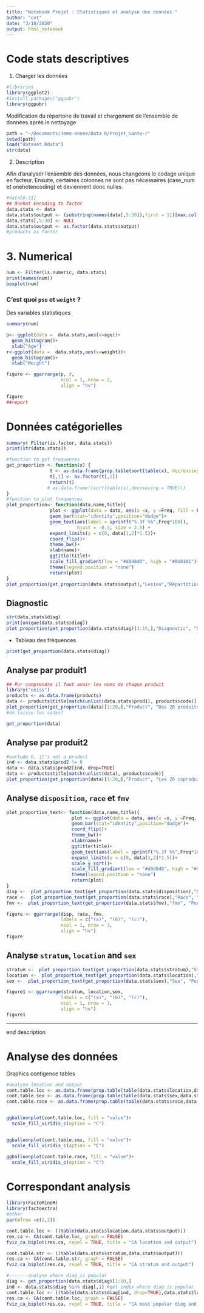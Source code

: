 ```yaml
---
title: "Notebook Projet : Statistiques et analyse des données "
author: "cvt"
date: "3/18/2020"
output: html_notebook
---
```


#  Code stats descriptives
1. Charger les données
```r
#libraries
library(ggplot2)
#install.packages("ggpubr")
library(ggpubr)

```

Modification du répertoire de travail et chargement de l'ensemble de données après le nettoyage

```r
path = "~/Documents/3eme-annee/Data R/Projet_Sante-/"
setwd(path)
load("dataset.Rdata")
str(data)
```

2. Description

Afin d'analyser l'ensemble des données, nous changeons le codage unique en facteur. Ensuite, certaines colonnes ne sont pas nécessaires (case_num et onehotencoding) et deviennent donc nulles. 
```r
#data[6:31] 
## Onehot Encoding to factor
data.stats <- data
data.stats$output <- (substring(names(data[,5:30]),first = 11)[max.col(data[,5:30])])
data.stats[,5:30] <- NULL
data.stats$output <- as.factor(data.stats$output)
#products as factor
```

# 3. Numerical 

```r

num <- Filter(is.numeric, data.stats)
print(names(num))
boxplot(num)
```
### C'est quoi `psu` et `weight` ? 
Des variables statistiques
```r
summary(num)

```
```r
p<- ggplot(data =  data.stats,aes(x=age))+
  geom_histogram()+
  xlab("Age")
r<-ggplot(data =  data.stats,aes(x=weight))+
  geom_histogram()+
  xlab("Weight")

figure <- ggarrange(p, r,
                    ncol = 1, nrow = 2,
                    align = "hv")

figure
##report
```

# Données catégorielles

```r
summary( Filter(is.factor, data.stats))
print(str(data.stats))

```

```r
#function to get frequences
get_proportion <- function(x) {
                t <- as.data.frame(prop.table(sort(table(x), decreasing = TRUE)))
                t[,1] <- as.factor(t[,1])
                return(t)
               # as.data.frame((sort(table(x),decreasing = TRUE)))
}
#function to plot frequences
plot_proportion<- function(data,name,title){
                plot <- ggplot(data = data, aes(x =x, y =Freq, fill = Freq))+
                geom_bar(stat="identity",position="dodge")+
                geom_text(aes(label = sprintf("%.3f %%",Freq*100)),
                          hjust = -0.3, size = 2.5) + 
                expand_limits(y = c(0, data[1,2]*1.5))+
                coord_flip()+
                theme_bw()+
                xlab(name)+
                ggtitle(title)+
                scale_fill_gradient(low = "#d8d8d8", high = "#010101")+
                theme(legend.position = "none")
                return(plot)
}
plot_proportion(get_proportion(data.stats$output),"Lesion","Répartition par zone corporelle touchée")
```
## Diagnostic

```r
str(data.stats$diag)
print(unique(data.stats$diag))
plot_proportion(get_proportion(data.stats$diag)[1:15,],"Diagnostic", "Des 15 diagnostics les plus fréquents")
```

- Tableau des fréquences

```r
print(get_proportion(data.stats$diag))
```

## Analyse par produit1

```r
## Pur comprendre il faut avoir les noms de chaque produit
library("neiss")
products <- as.data.frame(products)
data <- products$title[match(unlist(data.stats$prod1), products$code)]
plot_proportion(get_proportion(data)[1:20,],"Product", "Des 20 produits les plus fréquents")
#on laisse les codes?
```
```r
get_proportion(data)
```

## Analyse par produit2
```r
#exclude 0, it's not a product
ind <- data.stats$prod2 != 0
data <- data.stats$prod2[ind, drop=TRUE]
data <- products$title[match(unlist(data), products$code)]
plot_proportion(get_proportion(data)[1:20,],"Product", "Les 20 coproduits les plus fréquents")
```
## Analyse  `disposition`, `race` et `fmv` 

```r
plot_proportion_text<- function(data,name,title){
                        plot <- ggplot(data = data, aes(x =x, y =Freq, fill = Freq))+
                        geom_bar(stat="identity",position="dodge")+
                        coord_flip()+
                        theme_bw()+
                        xlab(name)+
                        ggtitle(title)+
                        geom_text(aes(label = sprintf("%.3f %%",Freq*100)), hjust = -0.3, size = 3.5) + 
                        expand_limits(y = c(0, data[1,2]*1.5))+
                        scale_y_sqrt()+
                        scale_fill_gradient(low = "#d8d8d8", high = "#010101")+
                        theme(legend.position = "none") 
                        return(plot)
}
disp <-  plot_proportion_text(get_proportion(data.stats$disposition),"Disposition", "Pourcentage selon l'état à la sortie")
race <-  plot_proportion_text(get_proportion(data.stats$race),"Race", "Pourcentage selon la race")
fmv <-  plot_proportion_text(get_proportion(data.stats$fmv),"fmv", "Pourcentage selon l'implication du feu")

figure <- ggarrange(disp, race, fmv,
                    labels = c("(a)", "(b)", "(c)"),
                    ncol = 1, nrow = 3,
                    align = "hv")
figure
```
## Analyse `stratum`, `location` and `sex`

```r
stratum <-  plot_proportion_text(get_proportion(data.stats$stratum),"Stratum", "Stratification")
location <-  plot_proportion_text(get_proportion(data.stats$location),"Location", "Pourcentage selon le lieu où l'incident s'est produit")
sex <-  plot_proportion_text(get_proportion(data.stats$sex),"Sex", "Pourcentage selon le sexe")

figure1 <- ggarrange(stratum, location,sex,
                    labels = c("(a)", "(b)", "(c)"),
                    ncol = 1, nrow = 3,
                    align = "hv")
figure1
```

-------- 
end description

# Analyse des données

Graphics contigence tables
```r

#analyse location and output
cont.table.loc <- as.data.frame(prop.table(table(data.stats$location,data.stats$output)))
cont.table.sex <- as.data.frame(prop.table(table(data.stats$sex,data.stats$output)))
cont.table.race <- as.data.frame(prop.table(table(data.stats$race,data.stats$output)))


ggballoonplot(cont.table.loc, fill = "value")+
  scale_fill_viridis_c(option = "C")



```
```r
ggballoonplot(cont.table.sex, fill = "value")+
  scale_fill_viridis_c(option = "C")

```

```r
ggballoonplot(cont.table.race, fill = "value")+
  scale_fill_viridis_c(option = "C")
```

# Correspondant analysis
```r

library(FactoMineR)
library(factoextra)
#other
par(mfrow =c(2,2))

cont.table.loc <- ((table(data.stats$location,data.stats$output)))
res.ca <- CA(cont.table.loc, graph = FALSE)
fviz_ca_biplot(res.ca, repel = TRUE, title = "CA location and output")

cont.table.str <- ((table(data.stats$stratum,data.stats$output)))
res.ca <- CA(cont.table.str, graph = FALSE)
fviz_ca_biplot(res.ca, repel = TRUE, title = "CA stratum and output")

#-------analyse where diag is popular
diag <- get_proportion(data.stats$diag)[1:10,]
ind <- data.stats$diag %in% diag[,1] #get index where diag is popular
cont.table.loc <- ((table(data.stats$diag[ind, drop=TRUE],data.stats$location[ind, drop=TRUE])))
res.ca <- CA(cont.table.loc, graph = FALSE)
fviz_ca_biplot(res.ca, repel = TRUE, title = "CA most popular diag and location")




```



